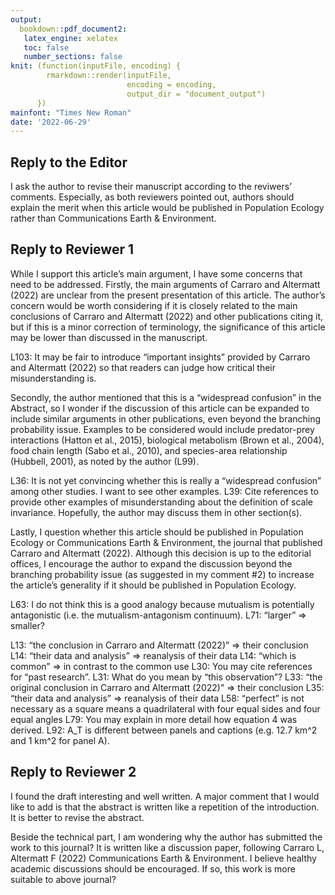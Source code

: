 ```yaml
---
output:
  bookdown::pdf_document2:
   latex_engine: xelatex
   toc: false
   number_sections: false
knit: (function(inputFile, encoding) {
        rmarkdown::render(inputFile,
                          encoding = encoding, 
                          output_dir = "document_output")
      })
mainfont: "Times New Roman"
date: '2022-06-29'
---
```


## Reply to the Editor

I ask the author to revise their manuscript according to the reviwers' comments.
Especially, as both reviewers pointed out, authors should explain the merit when this article would be published in Population Ecology rather than Communications Earth & Environment.

## Reply to Reviewer 1

While I support this article's main argument, I have some concerns that need to be addressed. 
Firstly, the main arguments of Carraro and Altermatt (2022) are unclear from the present presentation of this article.
The author's concern would be worth considering if it is closely related to the main conclusions of Carraro and Altermatt (2022) and other publications citing it, but if this is a minor correction of terminology, the significance of this article may be lower than discussed in the manuscript.

L103: It may be fair to introduce "important insights" provided by Carraro and Altermatt (2022) so that readers can judge how critical their misunderstanding is.

Secondly, the author mentioned that this is a "widespread confusion" in the Abstract, so I wonder if the discussion of this article can be expanded to include similar arguments in other publications, even beyond the branching probability issue. 
Examples to be considered would include predator-prey interactions (Hatton et al., 2015), biological metabolism (Brown et al., 2004), food chain length (Sabo et al., 2010), and species-area relationship (Hubbell, 2001), as noted by the author (L99).

L36: It is not yet convincing whether this is really a "widespread confusion" among other studies. I want to see other examples.
L39: Cite references to provide other examples of misunderstanding about the definition of scale invariance. Hopefully, the author may discuss them in other section(s).

Lastly, I question whether this article should be published in Population Ecology or Communications Earth & Environment, the journal that published Carraro and Altermatt (2022). Although this decision is up to the editorial offices, I encourage the author to expand the discussion beyond the branching probability issue (as suggested in my comment #2) to increase the article's generality if it should be published in Population Ecology.

L63: I do not think this is a good analogy because mutualism is potentially antagonistic (i.e. the mutualism-antagonism continuum).
L71: "larger" => smaller?


L13: "the conclusion in Carraro and Altermatt (2022)" => their conclusion
L14: "their data and analysis" => reanalysis of their data
L14: "which is common" => in contrast to the common use
L30: You may cite references for "past research".
L31: What do you mean by "this observation"?
L33: "the original conclusion in Carraro and Altermatt (2022)" => their conclusion
L35: "their data and analysis" => reanalysis of their data
L58: "perfect" is not necessary as a square means a quadrilateral with four equal sides and four equal angles
L79: You may explain in more detail how equation 4 was derived.
L92: A_T is different between panels and captions (e.g. 12.7 km^2 and 1 km^2 for panel A).



## Reply to Reviewer 2

I found the draft interesting and well written. A major comment that I would like to add is that the abstract is written like a repetition of the introduction. It is better to revise the abstract.

Beside the technical part, I am wondering why the author has submitted the work to this journal? It is written like a discussion paper, following Carraro L, Altermatt F (2022) Communications Earth & Environment. I believe healthy academic discussions should be encouraged. If so, this work is more suitable to above journal?
